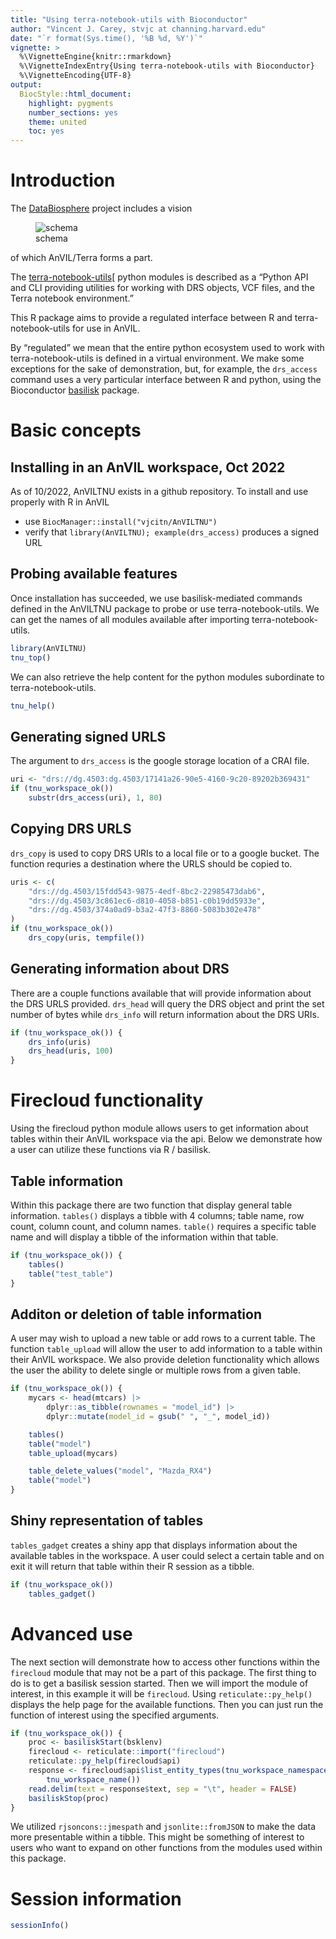 ```yaml
---
title: "Using terra-notebook-utils with Bioconductor"
author: "Vincent J. Carey, stvjc at channing.harvard.edu"
date: "`r format(Sys.time(), '%B %d, %Y')`"
vignette: >
  %\VignetteEngine{knitr::rmarkdown}
  %\VignetteIndexEntry{Using terra-notebook-utils with Bioconductor}
  %\VignetteEncoding{UTF-8}
output:
  BiocStyle::html_document:
    highlight: pygments
    number_sections: yes
    theme: united
    toc: yes
---
```


# Introduction

The [DataBiosphere][] project includes a vision

![schema](https://raw.githubusercontent.com/vjcitn/AnVILTNU/main/databiosfig.jpg)

of which AnVIL/Terra forms a part.

[DataBiosphere]: https://www.databiosphere.org

The [terra-notebook-utils][ python modules is described as a "Python
API and CLI providing utilities for working with DRS objects, VCF
files, and the Terra notebook environment."

[terra-notebook-utils]: https://github.com/DataBiosphere/terra-notebook-utils

This R package aims to provide a regulated interface between R and
terra-notebook-utils for use in AnVIL.

By "regulated" we mean that the entire python ecosystem used to work
with terra-notebook-utils is defined in a virtual environment.  We
make some exceptions for the sake of demonstration, but, for example,
the `drs_access` command uses a very particular interface between R
and python, using the Bioconductor [basilisk][] package.

[basilisk]: https://bioconductor.org/packages/basilisk

# Basic concepts

## Installing in an AnVIL workspace, Oct 2022

As of 10/2022, AnVILTNU exists in a github repository.  To install and
use properly with R in AnVIL

- use `BiocManager::install("vjcitn/AnVILTNU")`
- verify that `library(AnVILTNU); example(drs_access)` produces a
  signed URL

## Probing available features

Once installation has succeeded, we use basilisk-mediated commands
defined in the AnVILTNU package to probe or use terra-notebook-utils.
We can get the names of all modules available after importing
terra-notebook-utils.

```r
library(AnVILTNU)
tnu_top()
```

We can also retrieve the help content for the python modules
subordinate to terra-notebook-utils.

```r
tnu_help()
```

## Generating signed URLS

The argument to `drs_access` is the google storage location of a CRAI
file.

```r
uri <- "drs://dg.4503:dg.4503/17141a26-90e5-4160-9c20-89202b369431"
if (tnu_workspace_ok())
    substr(drs_access(uri), 1, 80)
```

## Copying DRS URLS

`drs_copy` is used to copy DRS URIs to a local file or to a google bucket. The
function requries a destination where the URLS should be copied to.

```r
uris <- c(
    "drs://dg.4503/15fdd543-9875-4edf-8bc2-22985473dab6",
    "drs://dg.4503/3c861ec6-d810-4058-b851-c0b19dd5933e",
    "drs://dg.4503/374a0ad9-b3a2-47f3-8860-5083b302e478"
)
if (tnu_workspace_ok())
    drs_copy(uris, tempfile())
```

## Generating information about DRS

There are a couple functions available that will provide information about the
DRS URLS provided. `drs_head` will query the DRS object and print the set number
of bytes while `drs_info` will return information about the DRS URIs.

```r
if (tnu_workspace_ok()) {
    drs_info(uris)
    drs_head(uris, 100)
}
```

# Firecloud functionality

Using the firecloud python module allows users to get information about tables
within their AnVIL workspace via the api. Below we demonstrate how a user can
utilize these functions via R / basilisk.

## Table information

Within this package there are two function that display general table
information. `tables()` displays a tibble with 4 columns; table name,
row count, column count, and column names. `table()` requires a
specific table name and will display a tibble of the information
within that table.

```r
if (tnu_workspace_ok()) {
    tables()
    table("test_table")
}
```

## Additon or deletion of table information

A user may wish to upload a new table or add rows to a current table. The
function `table_upload` will allow the user to add information to a table within
their AnVIL workspace. We also provide deletion functionality which allows the
user the ability to delete single or multiple rows from a given table.

```r
if (tnu_workspace_ok()) {
    mycars <- head(mtcars) |>
        dplyr::as_tibble(rownames = "model_id") |>
        dplyr::mutate(model_id = gsub(" ", "_", model_id))

    tables()
    table("model")
    table_upload(mycars)

    table_delete_values("model", "Mazda_RX4")
    table("model")
}
```

## Shiny representation of tables

`tables_gadget` creates a shiny app that displays information about
the available tables in the workspace. A user could select a certain
table and on exit it will return that table within their R session as
a tibble.

```r
if (tnu_workspace_ok())
    tables_gadget()
```

# Advanced use

The next section will demonstrate how to access other functions within
the `firecloud` module that may not be a part of this package. The
first thing to do is to get a basilisk session started. Then we will
import the module of interest, in this example it will be
`firecloud`. Using `reticulate::py_help()` displays the help page for
the available functions.  Then you can just run the function of
interest using the specified arguments.

```r
if (tnu_workspace_ok()) {
    proc <- basiliskStart(bsklenv)
    firecloud <- reticulate::import("firecloud")
    reticulate::py_help(firecloud$api)
    response <- firecloud$api$list_entity_types(tnu_workspace_namespace(),
        tnu_workspace_name())
    read.delim(text = response$text, sep = "\t", header = FALSE)
    basiliskStop(proc)
}
```

We utilized `rjsoncons::jmespath` and `jsonlite::fromJSON` to make the
data more presentable within a tibble. This might be something of
interest to users who want to expand on other functions from the
modules used within this package.

# Session information

```r
sessionInfo()
```
